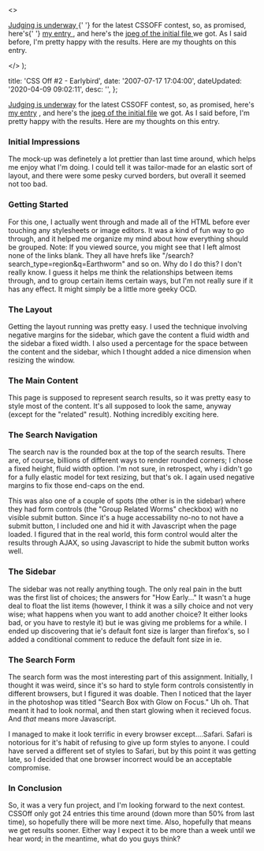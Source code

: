   <>
    <p>
      <a href="http&#58;//cssoff.com/2007/07/16/earlybird-judging-is-underway/trackback/">
        Judging is underway
      </a>{' '}
      for the latest CSSOFF contest, so, as promised, here's{' '}
      <a
        href="http&#58;//dtott.com/cssoff/earlybird/"
        title="my earlybird entry"
      >
        my entry
      </a>
      , and here's the <a
        href="http&#58;//dtott.com/thoughts/wp-content/uploads/earlybird.jpg"
        title="Initial Earlybird File"
      >
        jpeg of the initial file
      </a> we got. As I said before, I'm pretty happy with the results. Here are
      my thoughts on this entry.
    </p>
  </>
);


  title: 'CSS Off #2 - Earlybird',
  date: '2007-07-17 17:04:00',
  dateUpdated: '2020-04-09 09:02:11',
  desc: '',
};

[Judging is underway](http://cssoff.com/2007/07/16/earlybird-judging-is-underway/trackback/) for the latest CSSOFF contest, so, as promised, here's [my entry](http://dtott.com/cssoff/earlybird/ 'my earlybird entry') , and here's the [jpeg of the initial file](http://dtott.com/thoughts/wp-content/uploads/earlybird.jpg 'Initial Earlybird File') we got. As I said before, I'm pretty happy with the results. Here are my thoughts on this entry.

### Initial Impressions

The mock-up was definetely a lot prettier than last time around, which helps me enjoy what I'm doing. I could tell it was tailor-made for an elastic sort of layout, and there were some pesky curved borders, but overall it seemed not too bad.

### Getting Started

For this one, I actually went through and made all of the HTML before ever touching any stylesheets or image editors. It was a kind of fun way to go through, and it helped me organize my mind about how everything should be grouped. Note: If you viewed source, you might see that I left almost none of the links blank. They all have hrefs like "/search?search_type=region&q=Earthworm" and so on. Why do I do this? I don't really know. I guess it helps me think the relationships between items through, and to group certain items certain ways, but I'm not really sure if it has any effect. It might simply be a little more geeky OCD.

### The Layout

Getting the layout running was pretty easy. I used the technique involving negative margins for the sidebar, which gave the content a fluid width and the sidebar a fixed width. I also used a percentage for the space between the content and the sidebar, which I thought added a nice dimension when resizing the window.

### The Main Content

This page is supposed to represent search results, so it was pretty easy to style most of the content. It's all supposed to look the same, anyway (except for the "related" result). Nothing incredibly exciting here.

### The Search Navigation

The search nav is the rounded box at the top of the search results. There are, of course, billions of different ways to render rounded corners; I chose a fixed height, fluid width option. I'm not sure, in retrospect, why i didn't go for a fully elastic model for text resizing, but that's ok. I again used negative margins to fix those end-caps on the end.

This was also one of a couple of spots (the other is in the sidebar) where they had form controls (the "Group Related Worms" checkbox) with no visible submit button. Since it's a huge accessability no-no to not have a submit button, I included one and hid it with Javascript when the page loaded. I figured that in the real world, this form control would alter the results through AJAX, so using Javascript to hide the submit button works well.

### The Sidebar

The sidebar was not really anything tough. The only real pain in the butt was the first list of choices; the answers for "How Early..." It wasn't a huge deal to float the list items (however, I think it was a silly choice and not very wise; what happens when you want to add another choice? It either looks bad, or you have to restyle it) but ie was giving me problems for a while. I ended up discovering that ie's default font size is larger than firefox's, so I added a conditional comment to reduce the default font size in ie.

### The Search Form

The search form was the most interesting part of this assignment. Initially, I thought it was weird, since it's so hard to style form controls consistently in different browsers, but I figured it was doable. Then I noticed that the layer in the photoshop was titled "Search Box with Glow on Focus." Uh oh. That meant it had to look normal, and then start glowing when it recieved focus. And _that_ means more Javascript.

I managed to make it look terrific in every browser except....Safari. Safari is notorious for it's habit of refusing to give up form styles to anyone. I could have served a different set of styles to Safari, but by this point it was getting late, so I decided that one browser incorrect would be an acceptable compromise.

### In Conclusion

So, it was a very fun project, and I'm looking forward to the next contest. CSSOff only got 24 entries this time around (down more than 50% from last time), so hopefully there will be more next time. Also, hopefully that means we get results sooner. Either way I expect it to be more than a week until we hear word; in the meantime, what do you guys think?
